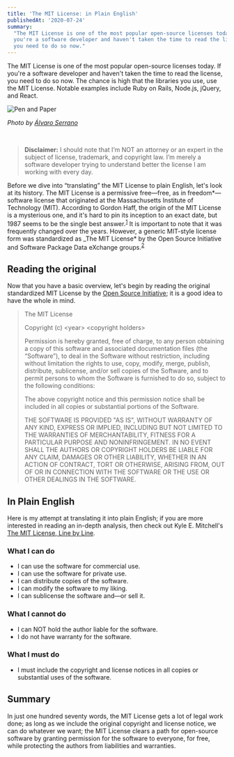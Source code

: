 ```yaml
---
title: 'The MIT License: in Plain English'
publishedAt: '2020-07-24'
summary:
  "The MIT License is one of the most popular open-source licenses today. If
  you're a software developer and haven't taken the time to read the license,
  you need to do so now."
---
```


The MIT License is one of the most popular open-source licenses today. If you're
a software developer and haven't taken the time to read the license, you need to
do so now. The chance is high that the libraries you use, use the MIT License.
Notable examples include Ruby on Rails, Node.js, jQuery, and React.

<Image
	src="/static/img/mit-license-in-plain-english/alvaro-serrano-pen-and-paper.jpg"
	height={800}
	width={1200}
	priority={true}
	alt="Pen and Paper"
/>

_Photo by [Álvaro Serrano](https://unsplash.com/@alvaroserrano)_

<br />

> **Disclaimer:** I should note that I’m NOT an attorney or an expert in the
> subject of license, trademark, and copyright law. I’m merely a software
> developer trying to understand better the license I am working with every day.

Before we dive into “translating” the MIT License to plain English, let's look
at its history. The MIT License is a permissive free—free, as in
freedom*—software license that originated at the Massachusetts Institute of
Technology (MIT). According to Gordon Haff, the origin of the MIT License is a
mysterious one, and it's hard to pin its inception to an exact date, but 1987
seems to be the single best
answer.<sup>[1](https://opensource.com/article/19/4/history-mit-license)</sup>
It is important to note that it was frequently changed over the years. However,
a generic MIT-style license form was standardized as \_The MIT License* by the
Open Source Initiative and Software Package Data eXchange
groups.<sup>[2](https://writing.kemitchell.com/2016/09/21/MIT-License-Line-by-Line.html)</sup>

## Reading the original

Now that you have a basic overview, let's begin by reading the original
standardized MIT License by the
[Open Source Initiative](https://opensource.org/licenses/MIT); it is a good idea
to have the whole in mind.

> The MIT License
>
> Copyright (c) \<year\> \<copyright holders\>
>
> Permission is hereby granted, free of charge, to any person obtaining a copy
> of this software and associated documentation files (the “Software”), to deal
> in the Software without restriction, including without limitation the rights
> to use, copy, modify, merge, publish, distribute, sublicense, and/or sell
> copies of the Software, and to permit persons to whom the Software is
> furnished to do so, subject to the following conditions:
>
> The above copyright notice and this permission notice shall be included in all
> copies or substantial portions of the Software.
>
> THE SOFTWARE IS PROVIDED "AS IS", WITHOUT WARRANTY OF ANY KIND, EXPRESS OR
> IMPLIED, INCLUDING BUT NOT LIMITED TO THE WARRANTIES OF MERCHANTABILITY,
> FITNESS FOR A PARTICULAR PURPOSE AND NONINFRINGEMENT. IN NO EVENT SHALL THE
> AUTHORS OR COPYRIGHT HOLDERS BE LIABLE FOR ANY CLAIM, DAMAGES OR OTHER
> LIABILITY, WHETHER IN AN ACTION OF CONTRACT, TORT OR OTHERWISE, ARISING FROM,
> OUT OF OR IN CONNECTION WITH THE SOFTWARE OR THE USE OR OTHER DEALINGS IN THE
> SOFTWARE.

## In Plain English

Here is my attempt at translating it into plain English; if you are more
interested in reading an in-depth analysis, then check out Kyle E. Mitchell's
[The MIT License, Line by Line](https://writing.kemitchell.com/2016/09/21/MIT-License-Line-by-Line.html).

### What I can do

- I can use the software for commercial use.
- I can use the software for private use.
- I can distribute copies of the software.
- I can modify the software to my liking.
- I can sublicense the software and—or sell it.

### What I cannot do

- I can NOT hold the author liable for the software.
- I do not have warranty for the software.

### What I must do

- I must include the copyright and license notices in all copies or substantial
  uses of the software.

## Summary

In just one hundred seventy words, the MIT License gets a lot of legal work
done; as long as we include the original copyright and license notice, we can do
whatever we want; the MIT License clears a path for open-source software by
granting permission for the software to everyone, for free, while protecting the
authors from liabilities and warranties.

